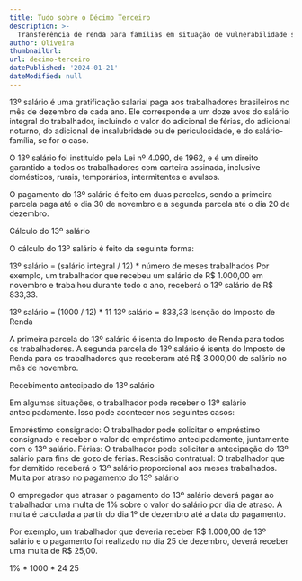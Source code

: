 ```yaml
---
title: Tudo sobre o Décimo Terceiro
description: >-
  Transferência de renda para famílias em situação de vulnerabilidade social
author: Oliveira
thumbnailUrl: 
url: decimo-terceiro
datePublished: '2024-01-21'
dateModified: null
---
```


13º salário é uma gratificação salarial paga aos trabalhadores brasileiros no mês de dezembro de cada ano. Ele corresponde a um doze avos do salário integral do trabalhador, incluindo o valor do adicional de férias, do adicional noturno, do adicional de insalubridade ou de periculosidade, e do salário-família, se for o caso.

O 13º salário foi instituído pela Lei nº 4.090, de 1962, e é um direito garantido a todos os trabalhadores com carteira assinada, inclusive domésticos, rurais, temporários, intermitentes e avulsos.

O pagamento do 13º salário é feito em duas parcelas, sendo a primeira parcela paga até o dia 30 de novembro e a segunda parcela até o dia 20 de dezembro.

Cálculo do 13º salário

O cálculo do 13º salário é feito da seguinte forma:

13º salário = (salário integral / 12) * número de meses trabalhados
Por exemplo, um trabalhador que recebeu um salário de R$ 1.000,00 em novembro e trabalhou durante todo o ano, receberá o 13º salário de R$ 833,33.

13º salário = (1000 / 12) * 11
13º salário = 833,33
Isenção do Imposto de Renda

A primeira parcela do 13º salário é isenta do Imposto de Renda para todos os trabalhadores. A segunda parcela do 13º salário é isenta do Imposto de Renda para os trabalhadores que receberam até R$ 3.000,00 de salário no mês de novembro.

Recebimento antecipado do 13º salário

Em algumas situações, o trabalhador pode receber o 13º salário antecipadamente. Isso pode acontecer nos seguintes casos:

Empréstimo consignado: O trabalhador pode solicitar o empréstimo consignado e receber o valor do empréstimo antecipadamente, juntamente com o 13º salário.
Férias: O trabalhador pode solicitar a antecipação do 13º salário para fins de gozo de férias.
Rescisão contratual: O trabalhador que for demitido receberá o 13º salário proporcional aos meses trabalhados.
Multa por atraso no pagamento do 13º salário

O empregador que atrasar o pagamento do 13º salário deverá pagar ao trabalhador uma multa de 1% sobre o valor do salário por dia de atraso. A multa é calculada a partir do dia 1º de dezembro até a data do pagamento.

Por exemplo, um trabalhador que deveria receber R$ 1.000,00 de 13º salário e o pagamento foi realizado no dia 25 de dezembro, deverá receber uma multa de R$ 25,00.

1% * 1000 * 24
25